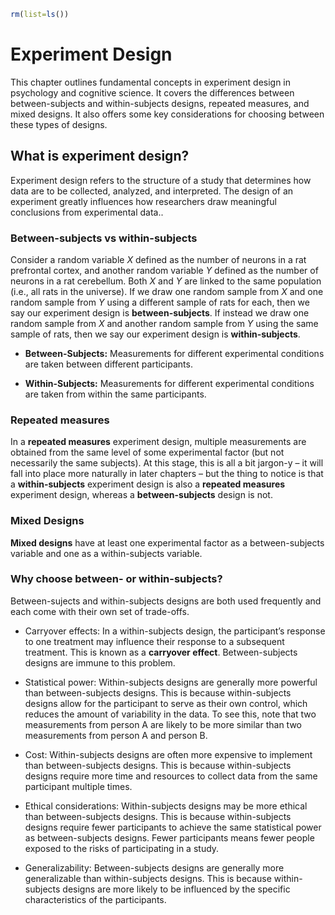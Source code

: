 ```r
rm(list=ls())
```

# Experiment Design
This chapter outlines fundamental concepts in experiment
design in psychology and cognitive science. It covers the
differences between between-subjects and within-subjects
designs, repeated measures, and mixed designs. It also
offers some key considerations for choosing between these
types of designs.

## What is experiment design?
Experiment design refers to the structure of a study that
determines how data are to be collected, analyzed, and
interpreted. The design of an experiment greatly influences
how researchers draw meaningful conclusions from
experimental data..

### Between-subjects vs within-subjects
Consider a random variable $X$ defined as the number of
neurons in a rat prefrontal cortex, and another random
variable $Y$ defined as the number of neurons in a rat
cerebellum. Both $X$ and $Y$ are linked to the same
population (i.e., all rats in the universe). If we draw one
random sample from $X$ and one random sample from $Y$ using
a different sample of rats for each, then we say our
experiment design is **between-subjects**. If instead we
draw one random sample from $X$ and another random sample
from $Y$ using the same sample of rats, then we say our
experiment design is **within-subjects**.

- **Between-Subjects:** Measurements for different
  experimental conditions are taken between different
  participants. 

- **Within-Subjects:** Measurements for different
  experimental conditions are taken from within the same
  participants.

### Repeated measures
In a **repeated measures** experiment design, multiple
measurements are obtained from the same level of some
experimental factor (but not necessarily the same subjects).
At this stage, this is all a bit jargon-y -- it will fall
into place more naturally in later chapters -- but the thing
to notice is that a **within-subjects** experiment design is
also a **repeated measures** experiment design, whereas a
**between-subjects** design is not.

### Mixed Designs
**Mixed designs** have  at least one experimental factor as
a between-subjects variable and one as a within-subjects
variable. 

### Why choose between- or within-subjects?
Between-sujects and within-subjects designs are both used
frequently and each come with their own set of trade-offs.

- Carryover effects: In a within-subjects design, the
  participant's response to one treatment may influence
  their response to a subsequent treatment. This is known
  as a **carryover effect**. Between-subjects designs are
  immune to this problem.

- Statistical power: Within-subjects designs are generally
  more powerful than between-subjects designs. This is
  because within-subjects designs allow for the
  participant to serve as their own control, which reduces
  the amount of variability in the data. To see this, note
  that two measurements from person A are likely to be more
  similar than two measurements from person A and person B.

- Cost: Within-subjects designs are often more expensive to
  implement than between-subjects designs. This is because
  within-subjects designs require more time and resources
  to collect data from the same participant multiple times.

- Ethical considerations: Within-subjects designs may be more
  ethical than between-subjects designs. This is because
  within-subjects designs require fewer participants to
  achieve the same statistical power as between-subjects
  designs. Fewer participants means fewer people exposed to
  the risks of participating in a study.

- Generalizability: Between-subjects designs are generally
  more generalizable than within-subjects designs. This is
  because within-subjects designs are more likely to be
  influenced by the specific characteristics of the
  participants.

